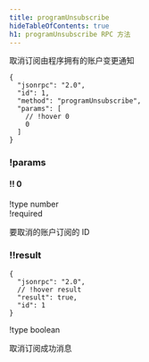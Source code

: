 ```yaml
---
title: programUnsubscribe
hideTableOfContents: true
h1: programUnsubscribe RPC 方法
---
```


取消订阅由程序拥有的账户变更通知

<APIMethod>

```jsonc !!request
{
  "jsonrpc": "2.0",
  "id": 1,
  "method": "programUnsubscribe",
  "params": [
    // !hover 0
    0
  ]
}
```

### !params

#### !! 0

!type number  
!required

要取消的账户订阅的 ID

### !!result

```jsonc !response
{
  "jsonrpc": "2.0",
  // !hover result
  "result": true,
  "id": 1
}
```

!type boolean

取消订阅成功消息

</APIMethod>
